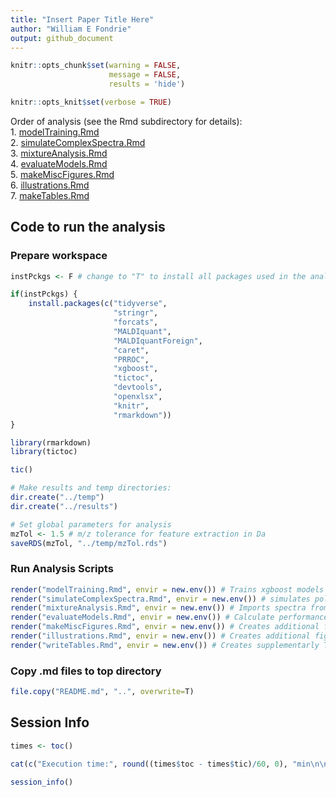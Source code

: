 ```yaml
---
title: "Insert Paper Title Here"
author: "William E Fondrie"
output: github_document
---
```


```r
knitr::opts_chunk$set(warning = FALSE, 
                      message = FALSE,
                      results = 'hide')

knitr::opts_knit$set(verbose = TRUE)
```

Order of analysis (see the Rmd subdirectory for details):  
1. [modelTraining.Rmd]("Rmd/modelTraining.md")  
2. [simulateComplexSpectra.Rmd]("Rmd/simulateComplexSpectra.md")  
3. [mixtureAnalysis.Rmd]("Rmd/mixtureAnalysis.md")  
4. [evaluateModels.Rmd]("Rmd/evaluateModels.md")    
5. [makeMiscFigures.Rmd]("Rmd/makeMiscFigures.md")  
6. [illustrations.Rmd]("Rmd/illustrations.md")  
7. [makeTables.Rmd]("Rmd/makeTables.md")

## Code to run the analysis  
### Prepare workspace
```r
instPckgs <- F # change to "T" to install all packages used in the analyses

if(instPckgs) {
    install.packages(c("tidyverse",
                       "stringr",
                       "forcats",
                       "MALDIquant",
                       "MALDIquantForeign",
                       "caret",
                       "PRROC",
                       "xgboost",
                       "tictoc",
                       "devtools",
                       "openxlsx",
                       "knitr",
                       "rmarkdown"))
}

library(rmarkdown)
library(tictoc)

tic()

# Make results and temp directories:
dir.create("../temp")
dir.create("../results")

# Set global parameters for analysis
mzTol <- 1.5 # m/z tolerance for feature extraction in Da
saveRDS(mzTol, "../temp/mzTol.rds")
```

### Run Analysis Scripts  
```r
render("modelTraining.Rmd", envir = new.env()) # Trains xgboost models
render("simulateComplexSpectra.Rmd", envir = new.env()) # simulates polymicrobial spectra
render("mixtureAnalysis.Rmd", envir = new.env()) # Imports spectra from experimental two-species mixtures
render("evaluateModels.Rmd", envir = new.env()) # Calculate performance metrics and makes figures
render("makeMiscFigures.Rmd", envir = new.env()) # Creates additional figures
render("illustrations.Rmd", envir = new.env()) # Creates additional figures for illustrations
render("writeTables.Rmd", envir = new.env()) # Creates supplementarly Tables
```


### Copy .md files to top directory  
```r
file.copy("README.md", "..", overwrite=T)
```

## Session Info
```r
times <- toc()

cat(c("Execution time:", round((times$toc - times$tic)/60, 0), "min\n\n"))

session_info()
```




